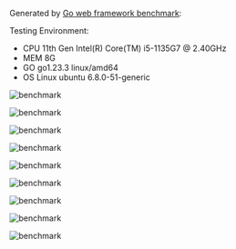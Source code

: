 Generated by [Go web framework benchmark](https://github.com/smallnest/go-web-framework-benchmark):

Testing Environment:

- CPU 11th Gen Intel(R) Core(TM) i5-1135G7 @ 2.40GHz
- MEM 8G
- GO go1.23.3 linux/amd64
- OS Linux ubuntu 6.8.0-51-generic


![benchmark](/bench/benchmark.png)

![benchmark](/bench/benchmark_alloc.png)

![benchmark](/bench/benchmark_latency.png)

![benchmark](/bench/benchmark-pipeline.png)

![benchmark](/bench/concurrency_alloc.png)

![benchmark](/bench/concurrency_latency.png)

![benchmark](/bench/concurrency.png)

![benchmark](/bench/cpubound_benchmark.png)

![benchmark](/bench/cpubound_concurrency.png)
